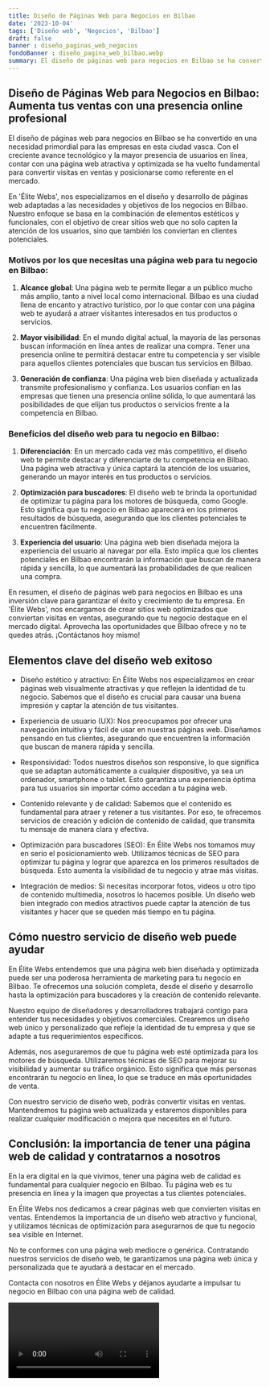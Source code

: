 ```yaml
---
title: Diseño de Páginas Web para Negocios en Bilbao
date: '2023-10-04'
tags: ['Diseño web', 'Negocios', 'Bilbao']
draft: false
banner : diseño_paginas_web_negocios
fondoBanner : diseño_pagina_web_bilbao.webp
summary: El diseño de páginas web para negocios en Bilbao se ha convertido en una necesidad primordial para las empresas en esta ciudad vasca. Con el creciente avance tecnológico y la mayor presencia de usuarios en línea, contar con una página web atractiva y optimizada se ha vuelto fundamental para convertir visitas en ventas y posicionarse como referente en el mercado.
---
```


## Diseño de Páginas Web para Negocios en Bilbao: Aumenta tus ventas con una presencia online profesional

El diseño de páginas web para negocios en Bilbao se ha convertido en una necesidad primordial para las empresas en esta ciudad vasca. Con el creciente avance tecnológico y la mayor presencia de usuarios en línea, contar con una página web atractiva y optimizada se ha vuelto fundamental para convertir visitas en ventas y posicionarse como referente en el mercado.

En 'Élite Webs', nos especializamos en el diseño y desarrollo de páginas web adaptadas a las necesidades y objetivos de los negocios en Bilbao. Nuestro enfoque se basa en la combinación de elementos estéticos y funcionales, con el objetivo de crear sitios web que no solo capten la atención de los usuarios, sino que también los conviertan en clientes potenciales.

### Motivos por los que necesitas una página web para tu negocio en Bilbao:

1. **Alcance global**: Una página web te permite llegar a un público mucho más amplio, tanto a nivel local como internacional. Bilbao es una ciudad llena de encanto y atractivo turístico, por lo que contar con una página web te ayudará a atraer visitantes interesados en tus productos o servicios.

2. **Mayor visibilidad**: En el mundo digital actual, la mayoría de las personas buscan información en línea antes de realizar una compra. Tener una presencia online te permitirá destacar entre tu competencia y ser visible para aquellos clientes potenciales que buscan tus servicios en Bilbao.

3. **Generación de confianza**: Una página web bien diseñada y actualizada transmite profesionalismo y confianza. Los usuarios confían en las empresas que tienen una presencia online sólida, lo que aumentará las posibilidades de que elijan tus productos o servicios frente a la competencia en Bilbao.

### Beneficios del diseño web para tu negocio en Bilbao:

1. **Diferenciación**: En un mercado cada vez más competitivo, el diseño web te permite destacar y diferenciarte de tu competencia en Bilbao. Una página web atractiva y única captará la atención de los usuarios, generando un mayor interés en tus productos o servicios.

2. **Optimización para buscadores**: El diseño web te brinda la oportunidad de optimizar tu página para los motores de búsqueda, como Google. Esto significa que tu negocio en Bilbao aparecerá en los primeros resultados de búsqueda, asegurando que los clientes potenciales te encuentren fácilmente.

3. **Experiencia del usuario**: Una página web bien diseñada mejora la experiencia del usuario al navegar por ella. Esto implica que los clientes potenciales en Bilbao encontrarán la información que buscan de manera rápida y sencilla, lo que aumentará las probabilidades de que realicen una compra.

En resumen, el diseño de páginas web para negocios en Bilbao es una inversión clave para garantizar el éxito y crecimiento de tu empresa. En 'Élite Webs', nos encargamos de crear sitios web optimizados que conviertan visitas en ventas, asegurando que tu negocio destaque en el mercado digital. Aprovecha las oportunidades que Bilbao ofrece y no te quedes atrás. ¡Contáctanos hoy mismo!

<GifSeo />

<Cta />

## Elementos clave del diseño web exitoso

- Diseño estético y atractivo: En Élite Webs nos especializamos en crear páginas web visualmente atractivas y que reflejen la identidad de tu negocio. Sabemos que el diseño es crucial para causar una buena impresión y captar la atención de tus visitantes.

- Experiencia de usuario (UX): Nos preocupamos por ofrecer una navegación intuitiva y fácil de usar en nuestras páginas web. Diseñamos pensando en tus clientes, asegurando que encuentren la información que buscan de manera rápida y sencilla.

- Responsividad: Todos nuestros diseños son responsive, lo que significa que se adaptan automáticamente a cualquier dispositivo, ya sea un ordenador, smartphone o tablet. Esto garantiza una experiencia óptima para tus usuarios sin importar cómo accedan a tu página web.

- Contenido relevante y de calidad: Sabemos que el contenido es fundamental para atraer y retener a tus visitantes. Por eso, te ofrecemos servicios de creación y edición de contenido de calidad, que transmita tu mensaje de manera clara y efectiva.

- Optimización para buscadores (SEO): En Élite Webs nos tomamos muy en serio el posicionamiento web. Utilizamos técnicas de SEO para optimizar tu página y lograr que aparezca en los primeros resultados de búsqueda. Esto aumenta la visibilidad de tu negocio y atrae más visitas.

- Integración de medios: Si necesitas incorporar fotos, videos u otro tipo de contenido multimedia, nosotros lo hacemos posible. Un diseño web bien integrado con medios atractivos puede captar la atención de tus visitantes y hacer que se queden más tiempo en tu página.

## Cómo nuestro servicio de diseño web puede ayudar

En Élite Webs entendemos que una página web bien diseñada y optimizada puede ser una poderosa herramienta de marketing para tu negocio en Bilbao. Te ofrecemos una solución completa, desde el diseño y desarrollo hasta la optimización para buscadores y la creación de contenido relevante.

Nuestro equipo de diseñadores y desarrolladores trabajará contigo para entender tus necesidades y objetivos comerciales. Crearemos un diseño web único y personalizado que refleje la identidad de tu empresa y que se adapte a tus requerimientos específicos.

Además, nos aseguraremos de que tu página web esté optimizada para los motores de búsqueda. Utilizaremos técnicas de SEO para mejorar su visibilidad y aumentar su tráfico orgánico. Esto significa que más personas encontrarán tu negocio en línea, lo que se traduce en más oportunidades de venta.

Con nuestro servicio de diseño web, podrás convertir visitas en ventas. Mantendremos tu página web actualizada y estaremos disponibles para realizar cualquier modificación o mejora que necesites en el futuro.

## Conclusión: la importancia de tener una página web de calidad y contratarnos a nosotros

En la era digital en la que vivimos, tener una página web de calidad es fundamental para cualquier negocio en Bilbao. Tu página web es tu presencia en línea y la imagen que proyectas a tus clientes potenciales.

En Élite Webs nos dedicamos a crear páginas web que convierten visitas en ventas. Entendemos la importancia de un diseño web atractivo y funcional, y utilizamos técnicas de optimización para asegurarnos de que tu negocio sea visible en Internet.

No te conformes con una página web mediocre o genérica. Contratando nuestros servicios de diseño web, te garantizamos una página web única y personalizada que te ayudará a destacar en el mercado.

Contacta con nosotros en Élite Webs y déjanos ayudarte a impulsar tu negocio en Bilbao con una página web de calidad.

<Video />

<CtaBot job='Negocios' city='Bilbao'/>

<Gmaps query='Bilbao+españa+maps' />